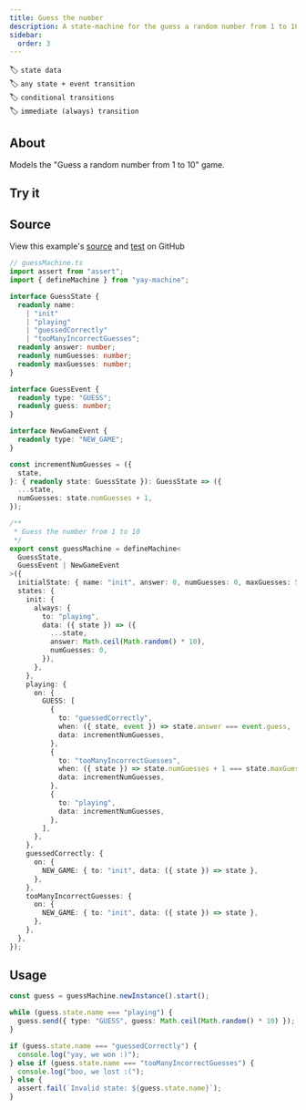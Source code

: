 ```yaml
---
title: Guess the number
description: A state-machine for the guess a random number from 1 to 10 game
sidebar:
  order: 3
---
```


🏷️ `state data`\
🏷️ `any state + event transition`\
🏷️ `conditional transitions`\
🏷️ `immediate (always) transition`

## About

Models the "Guess a random number from 1 to 10" game.

## Try it


<Guess />

## Source


<Aside type="tip">
View this example's <a href="https://github.com/maurice/yay-machine/blob/main/packages/example-machines/src/guessMachine.ts" target="_blank">source</a> and <a href="https://github.com/maurice/yay-machine/blob/main/packages/example-machines/src/__tests__/guessMachine.test.ts" target="_blank">test</a> on GitHub
</Aside>

```typescript
// guessMachine.ts
import assert from "assert";
import { defineMachine } from "yay-machine";

interface GuessState {
  readonly name:
    | "init"
    | "playing"
    | "guessedCorrectly"
    | "tooManyIncorrectGuesses";
  readonly answer: number;
  readonly numGuesses: number;
  readonly maxGuesses: number;
}

interface GuessEvent {
  readonly type: "GUESS";
  readonly guess: number;
}

interface NewGameEvent {
  readonly type: "NEW_GAME";
}

const incrementNumGuesses = ({
  state,
}: { readonly state: GuessState }): GuessState => ({
  ...state,
  numGuesses: state.numGuesses + 1,
});

/**
 * Guess the number from 1 to 10
 */
export const guessMachine = defineMachine<
  GuessState,
  GuessEvent | NewGameEvent
>({
  initialState: { name: "init", answer: 0, numGuesses: 0, maxGuesses: 5 },
  states: {
    init: {
      always: {
        to: "playing",
        data: ({ state }) => ({
          ...state,
          answer: Math.ceil(Math.random() * 10),
          numGuesses: 0,
        }),
      },
    },
    playing: {
      on: {
        GUESS: [
          {
            to: "guessedCorrectly",
            when: ({ state, event }) => state.answer === event.guess,
            data: incrementNumGuesses,
          },
          {
            to: "tooManyIncorrectGuesses",
            when: ({ state }) => state.numGuesses + 1 === state.maxGuesses,
            data: incrementNumGuesses,
          },
          {
            to: "playing",
            data: incrementNumGuesses,
          },
        ],
      },
    },
    guessedCorrectly: {
      on: {
        NEW_GAME: { to: "init", data: ({ state }) => state },
      },
    },
    tooManyIncorrectGuesses: {
      on: {
        NEW_GAME: { to: "init", data: ({ state }) => state },
      },
    },
  },
});
```

## Usage

```typescript
const guess = guessMachine.newInstance().start();

while (guess.state.name === "playing") {
  guess.send({ type: "GUESS", guess: Math.ceil(Math.random() * 10) });
}

if (guess.state.name === "guessedCorrectly") {
  console.log("yay, we won :)");
} else if (guess.state.name === "tooManyIncorrectGuesses") {
  console.log("boo, we lost :(");
} else {
  assert.fail(`Invalid state: ${guess.state.name}`);
}
```